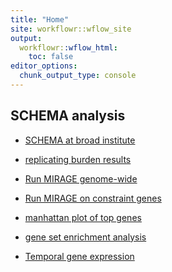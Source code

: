 ---
title: "Home"
site: workflowr::wflow_site
output:
  workflowr::wflow_html:
    toc: false
editor_options:
  chunk_output_type: console
---

## SCHEMA analysis



* [SCHEMA at broad institute](https://schema.broadinstitute.org/)

* [replicating burden results](SCHEMA_analysis.html)

* [Run MIRAGE genome-wide](SCHEMA_genomewide.html)

* [Run MIRAGE on constraint genes](SCHEMA_constraint_gene.html)

* [manhattan plot of top genes](SCHEMA_manhattan_plot.html)


* [gene set enrichment analysis](Geneset_enrichment_analysis.html)

* [Temporal gene expression](temporal_gene_expression.html)